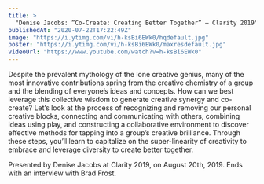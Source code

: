 ```yaml
---
title: >
  "Denise Jacobs: ”Co-Create: Creating Better Together” — Clarity 2019"
publishedAt: "2020-07-22T17:22:49Z"
image: "https://i.ytimg.com/vi/h-ksBi6EWk0/hqdefault.jpg"
poster: "https://i.ytimg.com/vi/h-ksBi6EWk0/maxresdefault.jpg"
videoUrl: "https://www.youtube.com/watch?v=h-ksBi6EWk0"
---
```


Despite the prevalent mythology of the lone creative genius, many of the most innovative contributions spring from the creative chemistry of a group and the blending of everyone’s ideas and concepts. How can we best leverage this collective wisdom to generate creative synergy and co-create? Let’s look at the process of recognizing and removing our personal creative blocks, connecting and communicating with others, combining ideas using play, and constructing a collaborative environment to discover effective methods for tapping into a group’s creative brilliance. Through these steps, you’ll learn to capitalize on the super-linearity of creativity to embrace and leverage diversity to create better together.

Presented by Denise Jacobs at Clarity 2019, on August 20th, 2019. Ends with an interview with Brad Frost.
